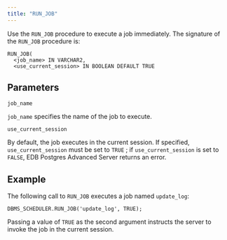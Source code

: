 ```yaml
---
title: "RUN_JOB"
---
```


Use the `RUN_JOB` procedure to execute a job immediately. The signature of the `RUN_JOB` procedure is:

```text
RUN_JOB(
  <job_name> IN VARCHAR2,
  <use_current_session> IN BOOLEAN DEFAULT TRUE
```

## Parameters

`job_name`

 `job_name` specifies the name of the job to execute.

`use_current_session`

 By default, the job executes in the current session. If specified, `use_current_session` must be set to `TRUE` ; if `use_current_session` is set to `FALSE`, EDB Postgres Advanced Server returns an error.

## Example

The following call to `RUN_JOB` executes a job named `update_log`:

```text
DBMS_SCHEDULER.RUN_JOB('update_log', TRUE);
```

Passing a value of `TRUE` as the second argument instructs the server to invoke the job in the current session.
